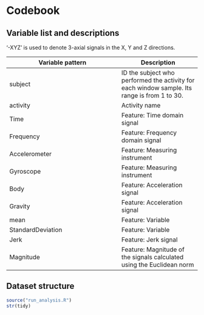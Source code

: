 Codebook
========

Variable list and descriptions
------------------------------
'-XYZ' is used to denote 3-axial signals in the X, Y and Z directions.

Variable pattern | Description
-----------------|------------
subject          | ID the subject who performed the activity for each window sample. Its range is from 1 to 30.
activity         | Activity name
Time             | Feature: Time domain signal 
Frequency        | Feature: Frequency domain signal
Accelerometer    | Feature: Measuring instrument
Gyroscope        | Feature: Measuring instrument
Body             | Feature: Acceleration signal
Gravity          | Feature: Acceleration signal
mean             | Feature: Variable 
StandardDeviation| Feature: Variable
Jerk             | Feature: Jerk signal
Magnitude        | Feature: Magnitude of the signals calculated using the Euclidean norm


Dataset structure
-----------------


```{r}
source("run_analysis.R")
str(tidy)

```